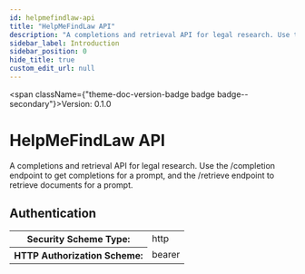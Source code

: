 ```yaml
---
id: helpmefindlaw-api
title: "HelpMeFindLaw API"
description: "A completions and retrieval API for legal research. Use the /completion endpoint to get completions for a prompt, and the /retrieve endpoint to retrieve documents for a prompt."
sidebar_label: Introduction
sidebar_position: 0
hide_title: true
custom_edit_url: null
---
```



<span className={"theme-doc-version-badge badge badge--secondary"}>Version: 0.1.0</span>

# HelpMeFindLaw API



A completions and retrieval API for legal research. Use the /completion endpoint to get completions for a prompt, and the /retrieve endpoint to retrieve documents for a prompt.

<div style={{"marginBottom":"2rem"}}><h2 id={"authentication"} style={{"marginBottom":"1rem"}}>Authentication</h2><SchemaTabs className={"openapi-tabs__security-schemes"}><TabItem label={"HTTP: Bearer Auth"} value={"HTTPBearer"}><div><table><tbody><tr><th>Security Scheme Type:</th><td>http</td></tr><tr><th>HTTP Authorization Scheme:</th><td>bearer</td></tr></tbody></table></div></TabItem></SchemaTabs></div>
      